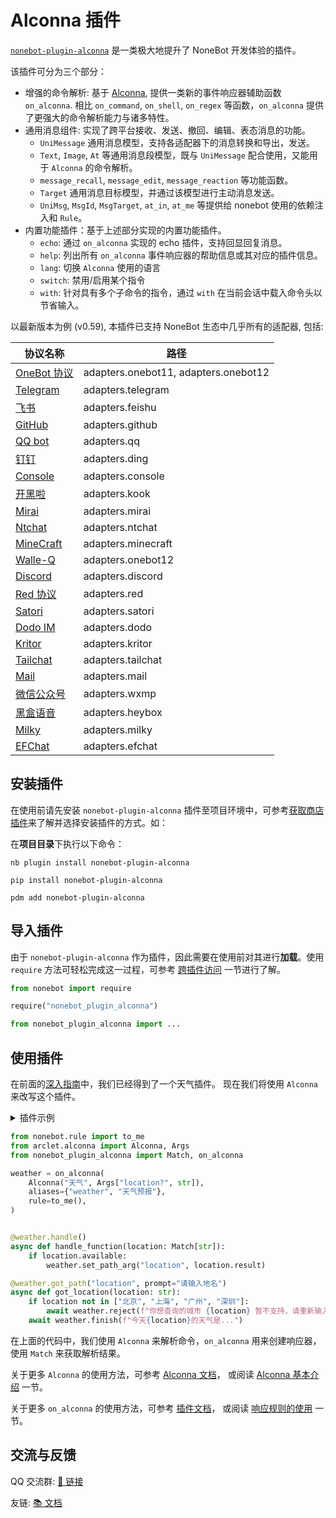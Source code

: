 
# Alconna 插件

[`nonebot-plugin-alconna`](https://github.com/nonebot/plugin-alconna) 是一类极大地提升了 NoneBot 开发体验的插件。

该插件可分为三个部分：

- 增强的命令解析: 基于 [Alconna](https://github.com/ArcletProject/Alconna), 提供一类新的事件响应器辅助函数 `on_alconna`. 相比 `on_command`, `on_shell`, `on_regex` 等函数，`on_alconna` 提供了更强大的命令解析能力与诸多特性。
- 通用消息组件: 实现了跨平台接收、发送、撤回、编辑、表态消息的功能。
  - `UniMessage` 通用消息模型，支持各适配器下的消息转换和导出，发送。
  - `Text`, `Image`, `At` 等通用消息段模型，既与 `UniMessage` 配合使用，又能用于 `Alconna` 的命令解析。
  - `message_recall`, `message_edit`, `message_reaction` 等功能函数。
  - `Target` 通用消息目标模型，并通过该模型进行主动消息发送。
  - `UniMsg`, `MsgId`, `MsgTarget`, `at_in`, `at_me` 等提供给 nonebot 使用的依赖注入和 `Rule`。
- 内置功能插件：基于上述部分实现的内置功能插件。
  - `echo`: 通过 `on_alconna` 实现的 echo 插件，支持回显回复消息。
  - `help`: 列出所有 `on_alconna` 事件响应器的帮助信息或其对应的插件信息。
  - `lang`: 切换 `Alconna` 使用的语言
  - `switch`: 禁用/启用某个指令
  - `with`: 针对具有多个子命令的指令，通过 `with` 在当前会话中载入命令头以节省输入。

以最新版本为例 (v0.59), 本插件已支持 NoneBot 生态中几乎所有的适配器, 包括:

| 协议名称                                                            | 路径                                 |
| ------------------------------------------------------------------- | ------------------------------------ |
| [OneBot 协议](https://onebot.dev/)                                  | adapters.onebot11, adapters.onebot12 |
| [Telegram](https://core.telegram.org/bots/api)                      | adapters.telegram                    |
| [飞书](https://open.feishu.cn/document/home/index)                  | adapters.feishu                      |
| [GitHub](https://docs.github.com/en/developers/apps)                | adapters.github                      |
| [QQ bot](https://github.com/nonebot/adapter-qq)                     | adapters.qq                          |
| [钉钉](https://open.dingtalk.com/document/)                         | adapters.ding                        |
| [Console](https://github.com/nonebot/adapter-console)               | adapters.console                     |
| [开黑啦](https://developer.kookapp.cn/)                             | adapters.kook                        |
| [Mirai](https://docs.mirai.mamoe.net/mirai-api-http/)               | adapters.mirai                       |
| [Ntchat](https://github.com/JustUndertaker/adapter-ntchat)          | adapters.ntchat                      |
| [MineCraft](https://github.com/17TheWord/nonebot-adapter-minecraft) | adapters.minecraft                   |
| [Walle-Q](https://github.com/onebot-walle/nonebot_adapter_walleq)   | adapters.onebot12                    |
| [Discord](https://github.com/nonebot/adapter-discord)               | adapters.discord                     |
| [Red 协议](https://github.com/nonebot/adapter-red)                  | adapters.red                         |
| [Satori](https://github.com/nonebot/adapter-satori)                 | adapters.satori                      |
| [Dodo IM](https://github.com/nonebot/adapter-dodo)                  | adapters.dodo                        |
| [Kritor](https://github.com/nonebot/adapter-kritor)                 | adapters.kritor                      |
| [Tailchat](https://github.com/eya46/nonebot-adapter-tailchat)       | adapters.tailchat                    |
| [Mail](https://github.com/mobyw/nonebot-adapter-mail)               | adapters.mail                        |
| [微信公众号](https://github.com/YangRucheng/nonebot-adapter-wxmp)   | adapters.wxmp                        |
| [黑盒语音](https://github.com/lclbm/adapter-heybox)                 | adapters.heybox                      |
| [Milky](https://github.com/nonebot/adapter-milky)                   | adapters.milky                       |
| [EFChat](https://github.com/molanp/nonebot_adapter_efchat)          | adapters.efchat                      |

## 安装插件

在使用前请先安装 `nonebot-plugin-alconna` 插件至项目环境中，可参考[获取商店插件](../../tutorial/store.mdx#安装插件)来了解并选择安装插件的方式。如：

在**项目目录**下执行以下命令：

<Tabs groupId="install">
<TabItem value="cli" label="使用 nb-cli">

```shell
nb plugin install nonebot-plugin-alconna
```

</TabItem>
<TabItem value="pip" label="使用 pip">

```shell
pip install nonebot-plugin-alconna
```

</TabItem>

<TabItem value="pdm" label="使用 pdm">

```shell
pdm add nonebot-plugin-alconna
```

</TabItem>
</Tabs>

## 导入插件

由于 `nonebot-plugin-alconna` 作为插件，因此需要在使用前对其进行**加载**。使用 `require` 方法可轻松完成这一过程，可参考 [跨插件访问](../../advanced/requiring.md) 一节进行了解。

```python
from nonebot import require

require("nonebot_plugin_alconna")

from nonebot_plugin_alconna import ...
```

## 使用插件

在前面的[深入指南](../../appendices/session-control.mdx)中，我们已经得到了一个天气插件。
现在我们将使用 `Alconna` 来改写这个插件。

<details>
  <summary>插件示例</summary>

```python title=weather/__init__.py
from nonebot import on_command
from nonebot.rule import to_me
from nonebot.matcher import Matcher
from nonebot.adapters import Message
from nonebot.params import CommandArg, ArgPlainText

weather = on_command("天气", rule=to_me(), aliases={"weather", "天气预报"})

@weather.handle()
async def handle_function(matcher: Matcher, args: Message = CommandArg()):
    if args.extract_plain_text():
        matcher.set_arg("location", args)

@weather.got("location", prompt="请输入地名")
async def got_location(location: str = ArgPlainText()):
    if location not in ["北京", "上海", "广州", "深圳"]:
        await weather.reject(f"你想查询的城市 {location} 暂不支持，请重新输入！")
    await weather.finish(f"今天{location}的天气是...")
```

</details>

```python {5-9,13-15,17-18}
from nonebot.rule import to_me
from arclet.alconna import Alconna, Args
from nonebot_plugin_alconna import Match, on_alconna

weather = on_alconna(
    Alconna("天气", Args["location?", str]),
    aliases={"weather", "天气预报"},
    rule=to_me(),
)


@weather.handle()
async def handle_function(location: Match[str]):
    if location.available:
        weather.set_path_arg("location", location.result)

@weather.got_path("location", prompt="请输入地名")
async def got_location(location: str):
    if location not in ["北京", "上海", "广州", "深圳"]:
        await weather.reject(f"你想查询的城市 {location} 暂不支持，请重新输入！")
    await weather.finish(f"今天{location}的天气是...")
```

在上面的代码中，我们使用 `Alconna` 来解析命令，`on_alconna` 用来创建响应器，使用 `Match` 来获取解析结果。

关于更多 `Alconna` 的使用方法，可参考 [Alconna 文档](https://arclet.top/tutorial/alconna)，
或阅读 [Alconna 基本介绍](./command.md) 一节。

关于更多 `on_alconna` 的使用方法，可参考 [插件文档](https://github.com/nonebot/plugin-alconna/blob/master/docs.md)，
或阅读 [响应规则的使用](./matcher.mdx) 一节。

## 交流与反馈

QQ 交流群: [🔗 链接](https://jq.qq.com/?_wv=1027&k=PUPOnCSH)

友链: [📚 文档](https://graiax.cn/guide/message_parser/alconna.html)
